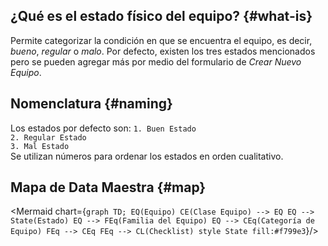 
## ¿Qué es el estado físico del equipo? {#what-is}
Permite categorizar la condición en que se encuentra el equipo, es decir, _bueno_, _regular_ o _malo_. Por defecto, existen los tres estados mencionados pero se pueden agregar más por medio del formulario de _Crear Nuevo Equipo_.

## Nomenclatura {#naming}
Los estados por defecto son:
`1. Buen Estado`  
`2. Regular Estado`  
`3. Mal Estado`  
Se utilizan números para ordenar los estados en orden cualitativo.



## Mapa de Data Maestra {#map}

<div className="align-center">

<Mermaid chart={`
    graph TD;
        EQ(Equipo)
        CE(Clase Equipo) --> EQ
        EQ --> State(Estado)
        EQ --> FEq(Familia del Equipo)
        EQ --> CEq(Categoría de Equipo)
        FEq --> CEq
        FEq --> CL(Checklist)
        style State fill:#f799e3
`}/>

</div>